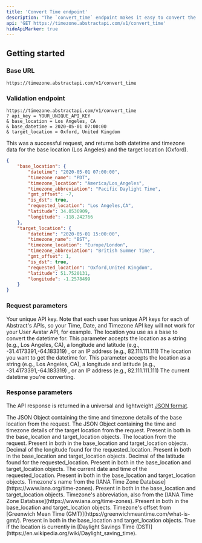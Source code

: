 ```yaml
---
title: 'Convert Time endpoint'
description: "The `convert_time` endpoint makes it easy to convert the time and date of a given location to the time and date of another location. By default it converts the current time, but the conversion can take place in either the past or future with a simple parameter."
api: 'GET https://timezone.abstractapi.com/v1/convert_time'
hideApiMarker: true
---
```


## Getting started

### Base URL

```
https://timezone.abstractapi.com/v1/convert_time
```

### Validation endpoint

```
https://timezone.abstractapi.com/v1/convert_time
? api_key = YOUR_UNIQUE_API_KEY
& base_location = Los Angeles, CA
& base_datetime = 2020-05-01 07:00:00
& target_location = Oxford, United Kingdom
```

This was a successful request, and returns both datetime and timezone data for the base location (Los Angeles) and the target location (Oxford).

<ResponseExample>

```json
{
    "base_location": {
        "datetime": "2020-05-01 07:00:00",
        "timezone_name": "PDT",
        "timezone_location": "America/Los_Angeles",
        "timezone_abbreviation": "Pacific Daylight Time",
        "gmt_offset": -7,
        "is_dst": true,
        "requested_location": "Los Angeles,CA",
        "latitude": 34.0536909,
        "longitude": -118.242766
    },
    "target_location": {
        "datetime": "2020-05-01 15:00:00",
        "timezone_name": "BST",
        "timezone_location": "Europe/London",
        "timezone_abbreviation": "British Summer Time",
        "gmt_offset": 1,
        "is_dst": true,
        "requested_location": "Oxford,United Kingdom",
        "latitude": 51.7520131,
        "longitude": -1.2578499
    }
}
```

</ResponseExample>

### Request parameters

<ParamField query="api_key" type="String" required>
  Your unique API key. Note that each user has unique API keys for each of Abstract's APIs, so your Time, Date, and Timezone API key will not work for your User Avatar API, for example.
</ParamField>

<ParamField query="base_location" type="String" required>
  The location you use as a base to convert the datetime for. This parameter accepts the location as a string (e.g., Los Angeles, CA), a longitude and latitude (e.g., -31.4173391,-64.183319) , or an IP address (e.g., 82.111.111.111)
</ParamField>

<ParamField query="target_location" type="String" required>
  The location you want to get the datetime for. This parameter accepts the location as a string (e.g., Los Angeles, CA), a longitude and latitude (e.g., -31.4173391,-64.183319) , or an IP address (e.g., 82.111.111.111)
</ParamField>

<ParamField query="base_datetime" type="String">
  The current datetime you're converting.
</ParamField>

### Response parameters

The API response is returned in a universal and lightweight [JSON format](https://www.json.org/json-en.html).

<ResponseField name="base_location" type="Object">
  The JSON Object containing the time and timezone details of the base location from the request.
</ResponseField>

<ResponseField name="target_location" type="Object">
  The JSON Object containing the time and timezone details of the target location from the request.
</ResponseField>

<ResponseField name="requested_location" type="String">
  Present in both in the base_location and target_location objects. The location from the request.
</ResponseField>

<ResponseField name="longitude" type="Float">
  Present in both in the base_location and target_location objects. Decimal of the longitude found for the requested_location.
</ResponseField>

<ResponseField name="latitude" type="Float">
  Present in both in the base_location and target_location objects. Decimal of the latitude found for the requested_location.
</ResponseField>

<ResponseField name="datetime" type="String">
  Present in both in the base_location and target_location objects. The current date and time of the requested_location.
</ResponseField>

<ResponseField name="timezone_name" type="String">
  Present in both in the base_location and target_location objects. Timezone's name from the [IANA Time Zone Database](https://www.iana.org/time-zones).
</ResponseField>

<ResponseField name="timezone_abbreviation" type="String">
  Present in both in the base_location and target_location objects. Timezone's abbreviation, also from the [IANA Time Zone Database](https://www.iana.org/time-zones).
</ResponseField>

<ResponseField name="gmt_offset" type="Integer">
  Present in both in the base_location and target_location objects. Timezone's offset from [Greenwich Mean Time (GMT)](https://greenwichmeantime.com/what-is-gmt/).
</ResponseField>

<ResponseField name="is_dst" type="Boolean">
  Present in both in the base_location and target_location objects. True if the location is currently in [Daylight Savings Time (DST)](https://en.wikipedia.org/wiki/Daylight_saving_time).
</ResponseField>